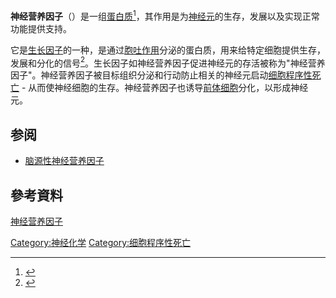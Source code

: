 {{Pfam_box 
| Symbol = NGF 
| Name = 神经营养因子
| image =3BUK.pdb.png 
| width = 
| caption = 
| Pfam= PF00243
| InterPro= IPR002072
| SMART= 
| Prosite = PDOC00221
| SCOP = 1bet
| TCDB = 
| OPM family= 
| OPM protein= 
| PDB= 
{{PDB3|1bnd}}A:136-244   {{PDB3|1hcf}}A:86-209    {{PDB3|1b98}}A:86-209    
{{PDB3|1b8k}}A:141-256   {{PDB3|1nt3}}A:141-256   {{PDB3|1btg}}B:131-239   
{{PDB3|1sgf}}Y:129-239   {{PDB3|1bet}} :131-237   {{PDB3|1www}}V:125-239   
{{PDB3|1sg1}}B:125-239   
}}
'''神经营养因子'''（{{lang-en|Neurotrophin}}）是一组[[蛋白质|蛋白质]]<ref name="pmid16472198">{{cite journal |author=Hempstead BL |title=Dissecting the diverse actions of pro- and mature neurotrophins |journal=Curr Alzheimer Res |volume=3 |issue=1 |pages=19–24 |pmid=16472198 |doi=10.2174/156720506775697061 |url=http://www.bentham-direct.org/pages/content.php?CAR/2006/00000003/00000001/005AT.SGM |date=February 2006 |access-date=2018-09-17 |archive-url=https://web.archive.org/web/20090830184222/http://www.bentham-direct.org/pages/content.php?CAR%2F2006%2F00000003%2F00000001%2F005AT.SGM |archive-date=2009-08-30 |dead-url=yes }}</ref>，其作用是为[[神经元|神经元]]的生存，发展以及实现正常功能提供支持。

它是[[生长因子|生长因子]]的一种，是通过[[胞吐作用|胞吐作用]]分泌的蛋白质，用来给特定细胞提供生存，发展和分化的信号<ref name="pmid16411894">{{cite journal |author=Allen SJ, Dawbarn D |title=Clinical relevance of the neurotrophins and their receptors |journal=Clin. Sci. |volume=110 |issue=2 |pages=175–91 |date=February 2006 |pmid=16411894 |doi=10.1042/CS20050161 |url=http://www.clinsci.org/cs/110/0175/cs1100175.htm |access-date=2015-11-21 |archive-date=2019-09-12 |archive-url=https://web.archive.org/web/20190912231850/http://www.clinsci.org/content/110/2/175 |dead-url=no }}</ref>。生长因子如神经营养因子促进神经元的存活被称为"神经营养因子"。神经营养因子被目标组织分泌和行动防止相关的神经元启动[[细胞程序性死亡|细胞程序性死亡]] - 从而使神经细胞的生存。神经营养因子也诱导[[前体细胞|前体细胞]]分化，以形成神经元。

== 参阅 ==
*[[脑源性神经营养因子|脑源性神经营养因子]]

== 參考資料 ==
{{reflist|1}}

[[Category:神经化学|Category:神经化学]]
[[分类:神经营养因子|]]
[[Category:细胞程序性死亡|Category:细胞程序性死亡]]